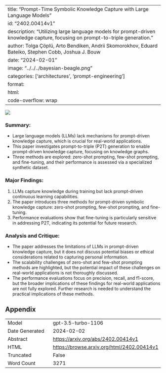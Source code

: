 
---
title: "Prompt-Time Symbolic Knowledge Capture with Large Language Models"
id: "2402.00414v1"
description: "Utilizing large language models for prompt-driven knowledge capture, focusing on prompt-to-triple generation."
author: Tolga Çöplü, Arto Bendiken, Andrii Skomorokhov, Eduard Bateiko, Stephen Cobb, Joshua J. Bouw
date: "2024-02-01"
image: "../../../bayesian-beagle.png"
categories: ['architectures', 'prompt-engineering']
format:
  html:
    code-overflow: wrap
---

![](None)

### **Summary:**
- Large language models (LLMs) lack mechanisms for prompt-driven knowledge capture, which is crucial for real-world applications.
- This paper investigates prompt-to-triple (P2T) generation to enable prompt-driven knowledge capture, focusing on knowledge graphs.
- Three methods are explored: zero-shot prompting, few-shot prompting, and fine-tuning, and their performance is assessed via a specialized synthetic dataset.

### **Major Findings:**
1. LLMs capture knowledge during training but lack prompt-driven continuous learning capabilities.
2. The paper introduces three methods for prompt-driven symbolic knowledge capture: zero-shot prompting, few-shot prompting, and fine-tuning.
3. Performance evaluations show that fine-tuning is particularly sensitive in addressing P2T, indicating its potential for future research.

### **Analysis and Critique:**
- The paper addresses the limitations of LLMs in prompt-driven knowledge capture, but it does not discuss potential biases or ethical considerations related to capturing personal information.
- The scalability challenges of zero-shot and few-shot prompting methods are highlighted, but the potential impact of these challenges on real-world applications is not thoroughly discussed.
- The performance evaluations focus on precision, recall, and f1-score, but the broader implications of these findings for real-world applications are not fully explored. Further research is needed to understand the practical implications of these methods.

## Appendix

|          |          |
|----------|----------|
| Model     | gpt-3.5-turbo-1106       |
| Date Generated     | 2024-02-02       |
| Abstract | [https://arxiv.org/abs/2402.00414v1](https://arxiv.org/abs/2402.00414v1)        |
| HTML     | [https://browse.arxiv.org/html/2402.00414v1](https://browse.arxiv.org/html/2402.00414v1)       |
| Truncated       | False       |
| Word Count       | 3271       |